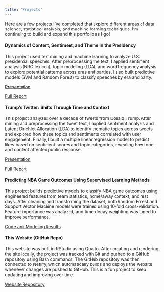 ```yaml
---
title: "Projects"
---
```


Here are a few projects I've completed that explore different areas of data 
science, statistical analysis, and machine learning techniques. I'm continuing 
to build and expand this portfolio as I go!




#### Dynamics of Content, Sentiment, and Theme in the Presidency

This project used text mining and machine learning to analyze U.S. presidential 
speeches. After preprocessing the text, I applied sentiment analysis 
(NRC lexicon), topic modeling (LDA), and word frequency analysis to explore 
potential patterns across eras and parties. I also built predictive models 
(SVM and Random Forest) to classify speeches by era and party.

[Presentation](133_project_slides.pdf){target="_blank"}

[Full Report](405815712_stats133_finalProject.pdf){target="_blank"}





#### Trump’s Twitter: Shifts Through Time and Context

This project analyzes over a decade of tweets from Donald Trump. After mining 
and preprocessing the tweet text, I applied sentiment analysis and Latent 
Dirichlet Allocation (LDA) to identify thematic topics across tweets and 
explored how these topics and sentiments correlated with user engagement. 
Finally, I built a multiple linear regression model to predict likes based on 
sentiment scores and topic categories, revealing how tone and content affected
public response.

[Presentation](Trump_Twitter_slides.pdf){target="_blank"}

[Full Report](Trump_Twitter_report.pdf){target="_blank"}





#### Predicting NBA Game Outcomes Using Supervised Learning Methods

This project builds predictive models to classify NBA game outcomes using 
engineered features from team statistics, home/away context, and rest days.
After cleaning and transforming the dataset, both Random Forest and Support 
Vector Machine models were trained using 10-fold cross-validation. Feature 
importance was analyzed, and time-decay weighting was tuned to improve 
performance.

[Code and Modeling Results](modified_stats101c_final_project.pdf){target="_blank"}





#### This Website (GitHub Repo)

This website was built in RStudio using Quarto. After creating and rendering the 
site locally, the project was tracked with Git and pushed to a GitHub repository 
using Bash commands. The GitHub repository was then connected to Netlify, which 
automatically builds and deploys the website whenever changes are pushed to 
GitHub. This is a fun project to keep updating and improving over time. 

[Website Repository](https://github.com/aidanohlson/aidan-ohlson-site){target="_blank"}